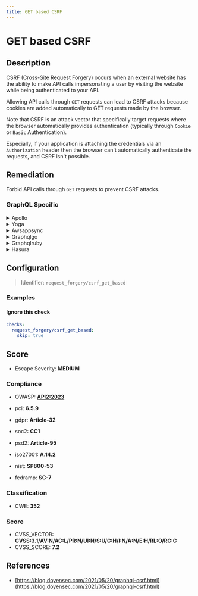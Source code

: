 ```yaml
---
title: GET based CSRF
---
```


# GET based CSRF

## Description

CSRF (Cross-Site Request Forgery) occurs when an external website has the ability to make API calls impersonating a user by visiting the website while being authenticated to your API.

Allowing API calls through `GET` requests can lead to CSRF attacks because cookies are added automatically to GET requests made by the browser.

Note that CSRF is an attack vector that specifically target requests where the browser automatically provides authentication (typically through `Cookie` or `Basic` Authentication).

Especially, if your application is attaching the credentials via an `Authorization` header then the browser can't automatically authenticate the requests, and CSRF isn't possible.


## Remediation

Forbid API calls through `GET` requests to prevent CSRF attacks.



### GraphQL Specific

<details>
    <summary>Apollo</summary>

To mitigate GET based CSRF vulnerabilities in the Apollo framework engine, ensure that state-changing actions are only performed via POST requests and not GET requests. Implement anti-CSRF tokens in forms and verify them on the server side for each POST request. Additionally, consider using the 'SameSite' attribute for cookies to restrict their sending to only first-party contexts. It's also advisable to check the 'Referer' header to validate that requests are coming from your own domain. For sensitive actions, re-authentication of the user may be appropriate.

</details>

<details>
    <summary>Yoga</summary>

To mitigate GET based CSRF (Cross-Site Request Forgery) in the Yoga framework engine, ensure that state-changing actions are only performed via POST requests and not GET requests. Implement anti-CSRF tokens in forms and verify them on the server side for each POST request. Additionally, consider using the SameSite cookie attribute to control cross-origin requests and ensure that sensitive actions require re-authentication or additional user confirmation.

</details>

<details>
    <summary>Awsappsync</summary>

To mitigate GET based CSRF vulnerabilities in AWS AppSync, ensure that all state-changing operations are performed using POST requests with appropriate CSRF tokens. Additionally, implement strict CORS policies to restrict cross-origin requests, and consider using AWS WAF to apply custom security rules that block suspicious or malicious requests.

</details>

<details>
    <summary>Graphqlgo</summary>

Implement anti-CSRF tokens in your GraphQL API by generating a unique token for each session and requiring that token to be included as a header or in the payload of mutating requests. Validate the token on the server side before processing any changes.

</details>

<details>
    <summary>Graphqlruby</summary>

To mitigate GET based CSRF vulnerabilities in a GraphQL Ruby framework, ensure that mutations are only allowed via POST requests and that proper CSRF tokens are implemented and validated for each session. Additionally, consider using the same-site cookie attribute to prevent CSRF attacks. Always validate and sanitize input data to prevent unauthorized operations.

</details>

<details>
    <summary>Hasura</summary>

To mitigate GET based CSRF vulnerabilities in the Hasura framework, ensure that all state-changing operations are performed using POST requests with appropriate CSRF tokens. Additionally, implement and enforce a Content Security Policy (CSP) to restrict the sources from which scripts can be executed, and configure same-origin policy to prevent CSRF attacks. It's also recommended to use Hasura's webhook or JWT-based authentication to secure your GraphQL endpoints.

</details>

## Configuration

> Identifier: `request_forgery/csrf_get_based`



### Examples



#### Ignore this check

```yaml
checks:
  request_forgery/csrf_get_based:
    skip: true
```




## Score

- Escape Severity: **<span className="medium-severity">MEDIUM</span>**

### Compliance

- OWASP: **[API2:2023](https://github.com/OWASP/API-Security/blob/master/editions/2023/en/0xa2-broken-authentication.md)**

- pci: **6.5.9**
- gdpr: **Article-32**
- soc2: **CC1**
- psd2: **Article-95**
- iso27001: **A.14.2**
- nist: **SP800-53**
- fedramp: **SC-7**

### Classification

- CWE: **352**




### Score

- CVSS_VECTOR: **CVSS:3.1/AV:N/AC:L/PR:N/UI:N/S:U/C:H/I:N/A:N/E:H/RL:O/RC:C**
- CVSS_SCORE: **7.2**

## References

- [https://blog.doyensec.com/2021/05/20/graphql-csrf.html](https://blog.doyensec.com/2021/05/20/graphql-csrf.html)
  